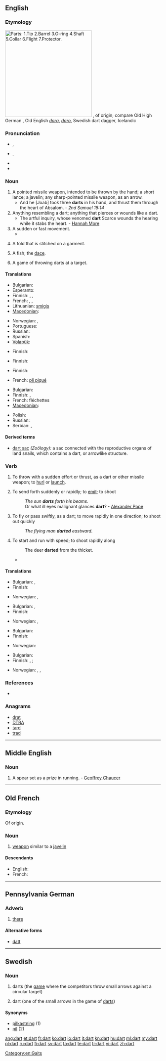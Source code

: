 {{also|DART}}
==English==

===Etymology===
[[File:Dart.svg|thumb|280px|right|Parts: 1.[[tip|Tip]]   2.[[barrel|Barrel]]   3.[[O-ring]]   4.[[shaft|Shaft]] 5.[[collar|Collar]] 6.[[flight|Flight]] 7.[[protector|Protector]].]]
{{etyl|fro}} {{term|dart|lang=fro}}, of {{etyl|gem}} origin; compare Old High German {{term|tart||javelin, dart}}, Old English ''[[dara]]'', ''[[daro]]'', Swedish dart dagger, Icelandic {{term|darrar||dart}}

===Pronunciation===
* {{a|RP}} {{IPA|/dɑːt/}}, {{SAMPA|/dA:t/}}
* {{a|US}} {{IPA|/dɑɚt/}}, {{SAMPA|/dA@`t/}}
* {{audio|en-us-dart.ogg|Audio (US)}}
* {{rhymes|ɑː(r)t}}

===Noun===
{{en-noun}}

# A pointed missile weapon, intended to be thrown by the hand; a short lance; a javelin; any sharp-pointed missile weapon, as an arrow.
#* And he [Joab] took three '''darts''' in his hand, and thrust them through the heart of Absalom. - ''2nd Samuel 18:14''
# Anything resembling a dart; anything that pierces or wounds like a dart.
#* The artful inquiry, whose venomed '''dart''' Scarce wounds the hearing while it stabs the heart. - [[w:Hannah More|Hannah More]]
# A sudden or fast movement.
#* {{quote-news
|year=2011
|date=Septembe 24
|author=Ben Dirs
|title=Rugby World Cup 2011: England 67-3 Romania
|work=BBC Sport
|url=http://news.bbc.co.uk/sport2/hi/rugby_union/14812577.stm
|page=
|passage=Six minutes later Cueto went over for his second try after the recalled Mike Tindall found him with a perfectly-timed pass, before Ashton went on another '''dart''', this time down his opposite wing, only for his speculative pass inside to be ruled forward.}}
# {{sewing}} A fold that is stitched on a garment.
# {{zoology}} A fish; the [[dace]].
# {{in the plural}} A game of throwing darts at a target.

====Translations====
{{trans-top|sharp-pointed missile weapon}}
* Bulgarian: {{t|bg|стреличка|f}}
* Esperanto: {{t-|eo|sageto|xs=Esperanto}}
* Finnish: {{t+|fi|tikka}}, {{t+|fi|keihäs}}, {{t+|fi|nuoli}}
* French: {{t+|fr|dard|m}}, {{t+|fr|trait|m}}, {{t+|fr|flèche|f}}
* Lithuanian: [[smigis]] {{m}}
* [[Macedonian]]: {{t|mk|стреличка|f|tr=strélička}}
{{trans-mid}}
* Norwegian: {{t-|no|dart|m}},  {{t-|no|spyd|n}}
* Portuguese: {{t-|pt|dardo|m}}
* Russian: {{t|ru|дротик|m}}
* Spanish: {{t+|es|dardo|m}}
* [[Volapük]]: {{t|vo|jedot}}
{{trans-bottom}}

{{trans-top|figuratively: something that wounds like a dart}}
* Finnish: {{t+|fi|tikari}}
{{trans-mid}}
{{trans-bottom}}

{{trans-top|sudden or fast movement}}
* Finnish: {{t|fi|singahdus}}
{{trans-mid}}
{{trans-bottom}}

{{trans-top|stitched fold}}
* Finnish: {{t-|fi|laskos}}
{{trans-mid}}
* French: [[pli piqué]] {{m|s}}
{{trans-bottom}}

{{trans-see|zoology: fish|dace}}

{{trans-top|game}}
* Bulgarian: {{t|bg|дартс|p}}
* Finnish: {{t|fi|tikkapeli}}, {{t+|fi|tikka}}
* French: fléchettes {{f|p}}
* [[Macedonian]]: {{t|mk|пикадо|n|tr=pikádo}}
{{trans-mid}}
* Polish: {{t+|pl|rzutki|f|p}}
* Russian: {{t|ru|дартс|p|sc=Cyrl|tr=darts}}
* Serbian: {{t-|sr|strelica}}, {{t-|sr|žalo}}
{{trans-bottom}}

====Derived terms====
* [[dart sac]] ''(Zoölogy):'' a sac connected with the reproductive organs of land snails, which contains a dart, or arrowlike structure.

===Verb===
{{en-verb}}

# {{transitive}} To throw with a sudden effort or thrust, as a dart or other missile weapon; to [[hurl]] or [[launch]].
# {{transitive}} To send forth suddenly or rapidly; to [[emit]]; to shoot
#: ''The sun '''darts''' forth his beams.''
#: Or what ill eyes malignant glances '''dart'''? - [[w:Alexander Pope|Alexander Pope]]
# {{intransitive}} To fly or pass swiftly, as a dart; to move rapidly in one direction; to shoot out quickly
#: ''The flying man '''darted''' eastward.''
# {{intransitive}} To start and run with speed; to shoot rapidly along
#: The deer '''darted''' from the thicket.
#* {{quote-news
|year=2010
|date=December 29
|author=Mark Vesty
|title=Wigan 2 - 2 Arsenal
|work=BBC
|url=http://news.bbc.co.uk/sport1/hi/football/eng_prem/9322845.stm
|page=
|passage=The impressive Frenchman drove forward with purpose down the right before cutting infield and '''darting''' in between Vassiriki Diaby and Koscielny. }}

====Translations====
{{trans-top|to throw with a sudden effort}}
* Bulgarian: {{t|bg|мятам}},  {{t|bg|хвърлям}}
* Finnish: {{t-|fi|singota}}
{{trans-mid}}
* Norwegian: {{t+|no|kaste}},  {{t-|no|kyle}}
{{trans-bottom}}

{{trans-top|to throw suddenly or rapidly}}
* Bulgarian: {{t|bg|мятам}},  {{t|bg|хвърлям}}
* Finnish: {{t-|fi|singota}}
{{trans-mid}}
* Norwegian: {{t+|no|kaste}},  {{t-|no|kyle}}
{{trans-bottom}}

{{trans-top|to fly or pass swiftly}}
* Bulgarian: {{t|bg|спускам се}}
* Finnish: {{t-|fi|sinkoutua}}
{{trans-mid}}
* Norwegian: {{t|no|skyte ut}}
{{trans-bottom}}

{{trans-top|to start and run with velocity; to shoot rapidly along}}
* Bulgarian: {{t|bg|хуквам}}
* Finnish: {{t-|fi|sännätä}}, {{t-|fi|rynnätä}}; {{t-|fi|singahtaa}}
{{trans-mid}}
* Norwegian: {{t|no|bykse}},  {{t|no|lange ut}},  {{t|no|komme i fullt firsprang}}
{{trans-bottom}}

===References===
* {{R:Webster 1913}}

===Anagrams===
* [[drat#English|drat]]
* [[DTRA#English|DTRA]]
* [[tard#English|tard]]
* [[trad#English|trad]]

[[Category:en:Gaits]]

----

==Middle English==

===Noun===
{{head|enm|noun}}

# A spear set as a prize in running. - [[w:Geoffrey Chaucer|Geoffrey Chaucer]]

----

==Old French==

===Etymology===
Of {{etyl|gem|fro}} origin.

===Noun===
{{fro-noun|m|darz|darz|dart}}

# [[weapon]] similar to a [[javelin]]

====Descendants====
* English: {{l|en|dart}}
* French: {{l|fr|dard}}

----

==Pennsylvania German==

===Adverb===
{{head|pdc|adverb}}

# [[there]]

====Alternative forms====
* [[datt]]

----

==Swedish==

===Noun===
{{sv-noun|g=c}}

# darts (the [[game]] where the competitors throw small arrows against a circular target)
# {{rare|lang=sv}} dart (one of the small arrows in the game of [[darts]])

====Synonyms====
* [[pilkastning]] (1)
* [[pil]] (2)

[[ang:dart]]
[[et:dart]]
[[fr:dart]]
[[ko:dart]]
[[io:dart]]
[[it:dart]]
[[kn:dart]]
[[hu:dart]]
[[ml:dart]]
[[my:dart]]
[[pl:dart]]
[[ru:dart]]
[[fi:dart]]
[[sv:dart]]
[[ta:dart]]
[[te:dart]]
[[tr:dart]]
[[vi:dart]]
[[zh:dart]]